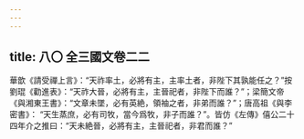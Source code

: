 ```yaml
---
---
---
```

title: 八〇 全三國文卷二二
---




華歆《請受禪上言》：“天祚率土，必將有主，主率土者，非陛下其孰能任之？”按劉琨《勸進表》：“天祚大晉，必將有主，主晉祀者，非陛下而誰？”；梁簡文帝《與湘東王書》：“文章未墜，必有英絶，領袖之者，非弟而誰？”；唐高祖《與李密書》： “天生蒸庶，必有司牧，當今爲牧，非子而誰？”。皆仿《左傳》僖公二十四年介之推曰：“天未絶晉，必將有主，主晉祀者，非君而誰？”
